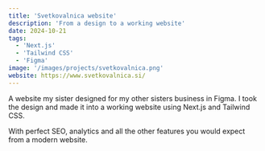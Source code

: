 ```yaml
---
title: 'Svetkovalnica website'
description: 'From a design to a working website'
date: 2024-10-21
tags:
  - 'Next.js'
  - 'Tailwind CSS'
  - 'Figma'
image: '/images/projects/svetkovalnica.png'
website: https://www.svetkovalnica.si/
---
```


A website my sister designed for my other sisters business in Figma.
I took the design and made it into a working website using Next.js and Tailwind CSS.

With perfect SEO, analytics and all the other features you would expect from a modern website.
